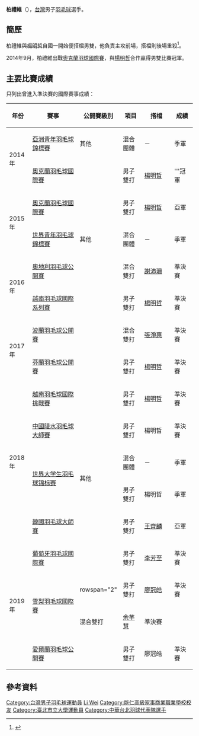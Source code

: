 {{noteTA|G1=Badminton}}
{{Infobox 羽球選手
| playername              = 柏禮維
| image                   = 
| size                    = 
| caption                 = 
| birth_name              = 
| date_of_birth           = {{birth_date_and_age|1997|5|7}}
| place_of_birth          = 
| height                  = 
| weight                  = 
| event                   = 男子單打、男子雙打、混合雙打
| country                 = {{ROC}}
| years_started           = 
| handedness              = 
| coach                   = 
| highest_ranking         = 第48（男雙-[[楊明哲|楊明哲]]）
| date_of_highest_ranking = 2017年2月16日<ref name="highest-ranking">{{en}}[http://bwfcontent.tournamentsoftware.com/ranking/player.aspx?id=13134&player=666488 BWF World Ranking - Ranking of Li-Wei PO (79052)]</ref>
| current_ranking         = 第895位（男單）<br/>第48位（男雙-[[楊明哲|楊明哲]]）<br/>第60位（混雙-[[張淨惠|張淨惠]]）<br/>第487位（混雙-[[謝沛珊|謝沛珊]]）<br/>第780位（混雙-[[余芊慧|余芊慧]]）
| date_of_current_ranking = 2017年3月23日<ref>{{en}}[http://bwfcontent.tournamentsoftware.com/ranking/category.aspx?id=13134&category=472 BWF World Ranking - BWF世界排名榜 (3/23/2017) - Men's singles] {{Wayback|url=http://bwfcontent.tournamentsoftware.com/ranking/category.aspx?id=13134&category=472 |date=20190713195259 }}</ref><ref>{{en}}[http://bwfcontent.tournamentsoftware.com/ranking/category.aspx?id=13134&category=474 BWF World Ranking - BWF世界排名榜 (3/23/2017) - Men's doubles]</ref><ref>{{en}}[http://bwfcontent.tournamentsoftware.com/ranking/category.aspx?id=13134&category=476 BWF World Ranking - BWF世界排名榜 (3/23/2017) - Mixed doubles]</ref>
| played                  = 0勝–2負（男單）<br/>49勝–26負（男雙）<br/>21勝–22負（混雙）
| titles                  =
| bwf_profile             = B97B148A-4EB4-4B41-9E44-5E943B44374A
| bwf_id                  = 79052
| updated                 = 2017年3月26日
}}
{{MedalTableTop|width=286px}}
{{MedalSport | 男子[[羽毛球|羽毛球]]}}
{{MedalCountry | {{TPE}}}}
{{MedalCompetition | [[世界大学生羽毛球锦标赛|世界大学生羽毛球锦标赛]]}}
{{MedalBronze| [[2018年世界大学生羽毛球锦标赛|2018年 吉隆坡]] | 混合團體 }}
{{MedalBronze| [[2018年世界大学生羽毛球锦标赛|2018年 吉隆坡]] | 男子雙打 }}
{{MedalCompetition | [[世界青年羽毛球錦標賽|世界青年羽毛球錦標賽]]}}
{{MedalBronze| [[2015年世界青年羽毛球錦標賽|2015年 利馬]] | 混合團體 }}
{{MedalCompetition | [[亞洲青年羽毛球錦標賽|亞洲青年羽毛球錦標賽]]}}
{{MedalBronze| [[2014年亞洲青年羽毛球錦標賽|2014年 臺北]] | 混合團體 }}
{{MedalCompetition | [[中華民國全國運動會|中華民國全國運動會]]}}
{{MedalCountry | {{flagicon|ROC}} [[臺北市|臺北市]]}}
{{MedalBronze| [[中華民國104年全國運動會|2015年 高雄]] | [[中華民國104年全國運動會羽球比賽|男子雙打]] }}
{{MedalGold  | [[中華民國106年全國運動會|2017年 宜蘭]] | [[中華民國106年全國運動會羽球比賽|男子團體]] }}
{{MedalGold  | [[中華民國108年全國運動會|2019年 桃園]] | [[中華民國108年全國運動會羽球比賽|男子團體]] }}
{{MedalGold  | [[中華民國110年全國運動會|2021年 新北]] | [[中華民國110年全國運動會羽球比賽|男子團體]] }}
{{MedalBottom}}
'''柏禮維'''（{{bd|1997年|5月7日|||catIdx=P柏}}），[[台灣|台灣]]男子[[羽毛球|羽毛球]]選手。

==簡歷==
柏禮維與[[楊明哲|楊明哲]]自國一開始便搭檔男雙，他負責主攻前場，搭檔則後場重殺<ref>{{cite news|title=獅吼功鎮港仔 柏禮維楊明哲晉8|url=http://www.appledaily.com.tw/appledaily/article/sports/20140221/35655263/|agency=蘋果日報|date=2014-02-21|accessdate=2017-04-08|archive-date=2017-04-09|archive-url=https://web.archive.org/web/20170409022903/http://www.appledaily.com.tw/appledaily/article/sports/20140221/35655263/|dead-url=no}}</ref>。

2014年9月，柏禮維出戰[[2014年奧克蘭羽毛球國際賽|奧克蘭羽球國際賽]]，與[[楊明哲|楊明哲]]合作贏得男雙比賽冠軍。

==主要比賽成績==
只列出曾進入準決賽的國際賽事成績：
{| class=wikitable style="text-align:center; font-size:small;" 
!width="50"|年份
!width="180"|賽事
!width="80"|公開賽級別
!width="60"|項目
!width="100"|搭檔
!width="50"|成績
|-
!rowspan="2"|2014年
|[[2014年亞洲青年羽毛球錦標賽|亞洲青年羽毛球錦標賽]]
|其他
|混合團體
|－
|bgcolor="#b8860b"|季軍
|-
|[[2014年奧克蘭羽毛球國際賽|奧克蘭羽毛球國際賽]]
|{{BWFIS}}
|男子雙打
|[[楊明哲|楊明哲]]
|bgcolor="gold"|'''冠軍
|-
!rowspan="2"|2015年
|[[2015年奧克蘭羽毛球國際賽|奧克蘭羽毛球國際賽]]
|{{BWFIS}}
|男子雙打
|[[楊明哲|楊明哲]]
|bgcolor="silver"|亞軍
|-
|[[2015年世界青年羽毛球錦標賽|世界青年羽毛球錦標賽]]
|其他
|混合團體
|－
|bgcolor="#b8860b"|季軍
|-
!rowspan="2"|2016年
|[[2016年奧地利羽毛球公開賽|奧地利羽毛球公開賽]]
|{{BWFIC}}
|混合雙打
|[[謝沛珊|謝沛珊]]
|bgcolor="#b8860b"|準決賽
|-
|[[2016年越南羽毛球國際系列賽|越南羽毛球國際系列賽]]
|{{BWFIS}}
|男子雙打
|[[楊明哲|楊明哲]]
|bgcolor="#b8860b"|準決賽
|-
!rowspan="2"|2017年
|[[2017年波蘭羽毛球公開賽|波蘭羽毛球公開賽]]
|{{BWFIC}}
|混合雙打
|[[張淨惠|張淨惠]]
|bgcolor="#b8860b"|準決賽
|-
|[[2017年芬蘭羽毛球公開賽|芬蘭羽毛球公開賽]]
|{{BWFIC}}
|男子雙打
|[[楊明哲|楊明哲]]
|bgcolor="#b8860b"|準決賽
|-
!rowspan="5"|2018年
|[[2018年越南羽毛球國際挑戰賽|越南羽毛球國際挑戰賽]]
|{{BWFIC}}
|男子雙打
|[[楊明哲|楊明哲]]
|bgcolor="#b8860b"|準決賽
|-
|[[2018年中國陵水羽毛球大師賽|中國陵水羽毛球大師賽]]
|{{BWF100}}
|男子雙打
|楊明哲
|bgcolor="#b8860b"|準決賽
|-
|rowspan="2"|[[2018年世界大学生羽毛球锦标赛|世界大学生羽毛球锦标赛]]
|rowspan="2"|其他
|混合團體
|－
|bgcolor="#b8860b"|季軍
|-
|男子雙打
|楊明哲
|bgcolor="#b8860b"|季軍
|-
|[[2018年韓國羽毛球大師賽|韓國羽毛球大師賽]]
|{{BWF300}}
|男子雙打
|[[王齊麟|王齊麟]]
|bgcolor="silver"|亞軍
|-
!rowspan="4"|2019年
|[[2019年葡萄牙羽毛球國際賽|葡萄牙羽毛球國際賽]]
|{{BWFIS}}
|男子雙打
|[[李芳至|李芳至]]
|bgcolor="#b8860b"|準決賽
|-
|rowspan="2"|[[2019年雪梨羽毛球國際賽|雪梨羽毛球國際賽]]
|rowspan="2" {{BWFIS}}
|男子雙打
|[[廖冠皓|廖冠皓]]
|bgcolor="#b8860b"|準決賽
|-
|混合雙打
|[[余芊慧|余芊慧]]
|bgcolor="#b8860b"|準決賽
|-
|[[2019年愛爾蘭羽毛球公開賽|愛爾蘭羽毛球公開賽]]
|{{BWFIC}}
|男子雙打
|廖冠皓
|bgcolor="#b8860b"|準決賽
|}
{{BWF賽事級別索引}}

==參考資料==
{{Reflist}}

{{DEFAULTSORT:Po Li Wei}}
[[Category:台灣男子羽毛球運動員|Category:台灣男子羽毛球運動員]]
[[Category:柏姓|Li Wei]]
[[Category:能仁高級家事商業職業學校校友|Category:能仁高級家事商業職業學校校友]]
[[Category:臺北市立大學運動員|Category:臺北市立大學運動員]]
[[Category:中華台北羽球代表隊選手|Category:中華台北羽球代表隊選手]]